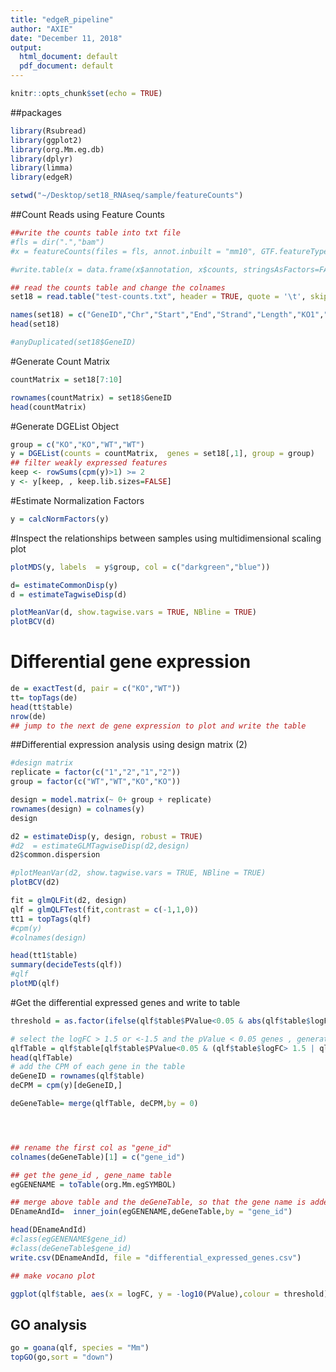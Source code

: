 ```yaml
---
title: "edgeR_pipeline"
author: "AXIE"
date: "December 11, 2018"
output:
  html_document: default
  pdf_document: default
---
```


```r
knitr::opts_chunk$set(echo = TRUE)
```


##packages
```r
library(Rsubread)
library(ggplot2)
library(org.Mm.eg.db)
library(dplyr)
library(limma)
library(edgeR)

setwd("~/Desktop/set18_RNAseq/sample/featureCounts")
```

##Count Reads using Feature Counts
```r
##write the counts table into txt file
#fls = dir(".","bam")
#x = featureCounts(files = fls, annot.inbuilt = "mm10", GTF.featureType = "gene",GTF.attrType = "gene_id")

#write.table(x = data.frame(x$annotation, x$counts, stringsAsFactors=FALSE),file="test-counts.txt", quote=FALSE, sep="\t", row.names = FALSE)

## read the counts table and change the colnames
set18 = read.table("test-counts.txt", header = TRUE, quote = '\t', skip = 1)

names(set18) = c("GeneID","Chr","Start","End","Strand","Length","KO1","KO2","WT1","WT2")
head(set18)

#anyDuplicated(set18$GeneID)
```

#Generate Count Matrix

```r
countMatrix = set18[7:10]

rownames(countMatrix) = set18$GeneID
head(countMatrix)
```
#Generate DGEList Object

```r
group = c("KO","KO","WT","WT")
y = DGEList(counts = countMatrix,  genes = set18[,1], group = group) 
## filter weakly expressed features 
keep <- rowSums(cpm(y)>1) >= 2
y <- y[keep, , keep.lib.sizes=FALSE]

```


#Estimate Normalization Factors
```r

y = calcNormFactors(y)

```
#Inspect the relationships between samples using multidimensional scaling plot
```r
plotMDS(y, labels  = y$group, col = c("darkgreen","blue"))
```


```r
d= estimateCommonDisp(y)
d = estimateTagwiseDisp(d)

plotMeanVar(d, show.tagwise.vars = TRUE, NBline = TRUE)
plotBCV(d)

```
# Differential gene expression 
```r

de = exactTest(d, pair = c("KO","WT"))
tt= topTags(de)
head(tt$table)
nrow(de)
## jump to the next de gene expression to plot and write the table 
```



##Differential expression analysis using design matrix (2)

```r
#design matrix
replicate = factor(c("1","2","1","2"))
group = factor(c("WT","WT","KO","KO"))

design = model.matrix(~ 0+ group + replicate)
rownames(design) = colnames(y)
design
```

```r
d2 = estimateDisp(y, design, robust = TRUE)
#d2  = estimateGLMTagwiseDisp(d2,design)
d2$common.dispersion

#plotMeanVar(d2, show.tagwise.vars = TRUE, NBline = TRUE)
plotBCV(d2)
```

```r
fit = glmQLFit(d2, design)
qlf = glmQLFTest(fit,contrast = c(-1,1,0))
tt1 = topTags(qlf)
#cpm(y)
#colnames(design)

head(tt1$table)
summary(decideTests(qlf))
#qlf
plotMD(qlf)

```


#Get the differential expressed genes and write to table 
```r

threshold = as.factor(ifelse(qlf$table$PValue<0.05 & abs(qlf$table$logFC) > 1.5, ifelse(qlf$table$logFC > 1.5,"up","down"),"not"))

# select the logFC > 1.5 or <-1.5 and the pValue < 0.05 genes , generate the table and plots
qlfTable = qlf$table[qlf$table$PValue<0.05 & (qlf$table$logFC> 1.5 | qlf$table$logFC < -1.5),]
head(qlfTable)
# add the CPM of each gene in the table 
deGeneID = rownames(qlf$table)
deCPM = cpm(y)[deGeneID,]

deGeneTable= merge(qlfTable, deCPM,by = 0)




## rename the first col as "gene_id"
colnames(deGeneTable)[1] = c("gene_id")

## get the gene_id , gene_name table 
egGENENAME = toTable(org.Mm.egSYMBOL)

## merge above table and the deGeneTable, so that the gene name is added into the table.
DEnameAndId=  inner_join(egGENENAME,deGeneTable,by = "gene_id")

head(DEnameAndId)
#class(egGENENAME$gene_id)
#class(deGeneTable$gene_id)
write.csv(DEnameAndId, file = "differential_expressed_genes.csv")

## make vocano plot

ggplot(qlf$table, aes(x = logFC, y = -log10(PValue),colour = threshold)) + geom_point() + scale_color_manual(values = c("blue","grey","red"))
```
## GO analysis
```r
go = goana(qlf, species = "Mm")
topGO(go,sort = "down")
```



